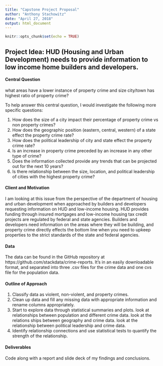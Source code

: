 ---
title: "Capstone Project Proposal"
author: "Anthony Stachowitz"
date: "April 27, 2018"
output: html_document
---

```{r setup, include=FALSE}
knitr::opts_chunk$set(echo = TRUE)
```

## Project Idea:  HUD (Housing and Urban Development) needs to provide information to low income home builders and developers.


#### Central Question

what areas have a lower instance of property crime and size city/town has highest ratio of property crime?

To help answer this central question, I would investigate the following more specific questions:

1. How does the size of a city impact their percentage of property crime vs non property crimes?
2. How does the geographic position (eastern, central, western) of a state effect the property crime rate?
3. How does the political leadership of city and state effect the property crime rate?
4. Is an increase in property crime preceded by an increase in any other type of crime?
5. Does the information collected provide any trends that can be projected out for the next 10 years?
6. Is there relationship between the size, location, and political leadership of cities with the highest property crime?


#### Client and Motivation

I am looking at this issue from the perspective of the department of housing and urban development when approached by builders and developers requesting information on HUD and low-income housing. HUD provides funding through insured mortgages and low-income housing tax credit projects are regulated by federal and state agencies. Builders and developers need information on the areas where they will be building, and property crime directly effects the bottom line when you need to upkeep properties to the strict standards of the state and federal agencies.


#### Data

The data can be found in the GitHub repository at https://github.com/stackdata/crime-reports.  It's in an easily downloadable format, and separated into three .csv files for the crime data and one cvs file for the population data.


#### Outline of Approach

1) Classify data as violent, non-violent, and property crimes.
2) Clean up data and fill any missing data with appropriate information and rename columns appropriately.
3) Start to explore data through statistical summaries and plots. 
	  look at relationships between population and different crime data.
	  look at the relations ships between geography and crime data.
	  look at the relationship between political leadership and crime data.
4) Identify relationship connections and use statistical tests to quantify the strength of the relationship.


#### Deliverables
Code along with a report and slide deck of my findings and conclusions.

